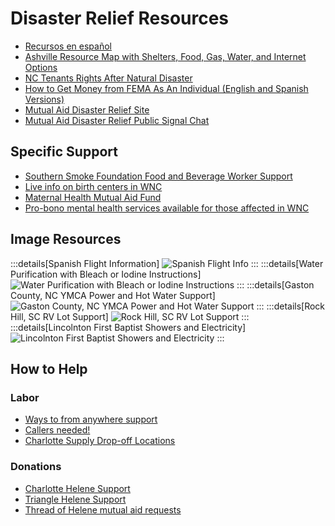 # Disaster Relief Resources

- [Recursos en español](https://cryptpad.fr/pad/#/2/pad/edit/QMo6ZedKlx9CG+ZIDMOC86jf/)
- [Ashville Resource Map with Shelters, Food, Gas, Water, and Internet Options](https://helenehelpasheville.ushahidi.io/map)
- [NC Tenants Rights After Natural Disaster](https://www.instagram.com/p/DAm18QwudsD/)
- [How to Get Money from FEMA As An Individual (English and Spanish Versions)](https://u.pcloud.link/publink/show?code=kZVw7A0ZVXtB6CLcOLhn0ccGK8VesRADiDtV)
- [Mutual Aid Disaster Relief Site](https://mutualaiddisasterrelief.org/)
- [Mutual Aid Disaster Relief Public Signal Chat](https://signal.group/#CjQKIGdJDsT1lG1X1XvrXObBj5Mo1l1umHexTEtb88xzQ8X3EhCC6qt_YyoagQrXxBC-XwNT)

## Specific Support
- [Southern Smoke Foundation Food and Beverage Worker Support](https://www.instagram.com/p/DAbRRE3NejW/)
- [Live info on birth centers in WNC](https://docs.google.com/document/d/1U7jNhb30SlFFwOwUX2WS4_UxPNB6yiMkSnAc1VoMedU/edit?usp=drivesdk)
- [Maternal Health Mutual Aid Fund](https://docs.google.com/forms/d/e/1FAIpQLScrOBTRMdJ6h9e6KpNO37FQBNJdc5tyY98UDKZMI6C1uPgrgQ/viewform)
- [Pro-bono mental health services available for those affected in WNC](https://docs.google.com/spreadsheets/d/1XP77E1QEV43vMklyS8fjZ5PnfKR-8Mx4hY50aT417Zk/edit?gid=0#gid=0) 

## Image Resources
:::details[Spanish Flight Information]
![Spanish Flight Info](/disaster-relief/spanish-asheville-flight-instructions.png)
:::
:::details[Water Purification with Bleach or Iodine Instructions]
![Water Purification with Bleach or Iodine Instructions](/disaster-relief/water-purification.jpeg)
:::
:::details[Gaston County, NC YMCA Power and Hot Water Support]
![Gaston County, NC YMCA Power and Hot Water Support](/disaster-relief/gaston-ymca.jpeg)
:::
:::details[Rock Hill, SC RV Lot Support]
![Rock Hill, SC RV Lot Support](/disaster-relief/rock-hill-rv.jpeg)
:::
:::details[Lincolnton First Baptist Showers and Electricity]
![Lincolnton First Baptist Showers and Electricity](/disaster-relief/showers-first-baptist.jpeg)
:::

## How to Help

### Labor
- [Ways to from anywhere support](https://docs.google.com/document/d/1UwomV9zPN8fAdiKAWs3wQmGprkj779zPDCwld4p8joo/edit)
- [Callers needed!](https://www.instagram.com/p/DAhVWXAvwZB/?img_index=2)
- [Charlotte Supply Drop-off Locations](https://docs.google.com/spreadsheets/d/16WBfQm6bp93Q4Orii-Ui5kCYcrHmmONAg1vose75EzI/edit?usp=sharing)

### Donations
- [Charlotte Helene Support](https://www.instagram.com/p/DAerHnPppY6/)
- [Triangle Helene Support](https://www.instagram.com/p/DAeA85hPYP0/?img_index=1)
- [Thread of Helene mutual aid requests](https://x.com/antiracistsouth/status/1840211376524144998)
